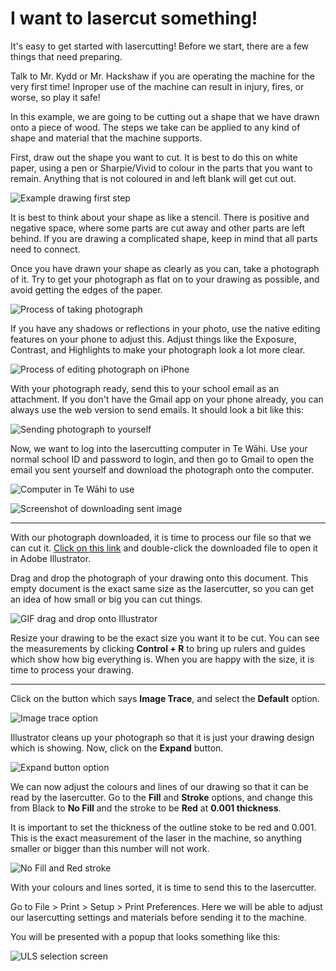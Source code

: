 
# I want to lasercut something!

It's easy to get started with lasercutting! Before we start, there are a few things that need preparing.


<Callout type="warning" emoji="⚠️">
Talk to Mr. Kydd or Mr. Hackshaw if you are operating the machine for the very first time! Inproper use of the machine can result in injury, fires, or worse, so play it safe!
</Callout>

In this example, we are going to be cutting out a shape that we have drawn onto a piece of wood. The steps we take can be applied to any kind of shape and material that the machine supports.

First, draw out the shape you want to cut. It is best to do this on white paper, using a pen or Sharpie/Vivid to colour in the parts that you want to remain. Anything that is not coloured in and left blank will get cut out.

![Example drawing first step](https://media.tewahi.com/cut1.png)

It is best to think about your shape as like a stencil. There is positive and negative space, where some parts are cut away and other parts are left behind. If you are drawing a complicated shape, keep in mind that all parts need to connect.

Once you have drawn your shape as clearly as you can, take a photograph of it. Try to get your photograph as flat on to your drawing as possible, and avoid getting the edges of the paper. 

![Process of taking photograph](https://media.tewahi.com/cut2.png)

If you have any shadows or reflections in your photo, use the native editing features on your phone to adjust this. Adjust things like the Exposure, Contrast, and Highlights to make your photograph look a lot more clear.

![Process of editing photograph on iPhone](https://media.tewahi.com/cut3.png)

With your photograph ready, send this to your school email as an attachment. If you don't have the Gmail app on your phone already, you can always use the web version to send emails. It should look a bit like this:

![Sending photograph to yourself](https://media.tewahi.com/cut4.png)

Now, we want to log into the lasercutting computer in Te Wāhi. Use your normal school ID and password to login, and then go to Gmail to open the email you sent yourself and download the photograph onto the computer.

![Computer in Te Wāhi to use](https://media.tewahi.com/cut5.png)

![Screenshot of downloading sent image](https://media.tewahi.com/cut6.png)

---

With our photograph downloaded, it is time to process our file so that we can cut it. [Click on this link](https://media.tewahi.com/template.ai) and double-click the downloaded file to open it in Adobe Illustrator.

Drag and drop the photograph of your drawing onto this document. This empty document is the exact same size as the lasercutter, so you can get an idea of how small or big you can cut things.

![GIF drag and drop onto Illustrator](https://media.tewahi.com/cut7.gif)

Resize your drawing to be the exact size you want it to be cut. You can see the measurements by clicking **Control + R** to bring up rulers and guides which show how big everything is. When you are happy with the size, it is time to process your drawing. 

---

Click on the button which says **Image Trace**, and select the **Default** option.

![Image trace option](https://media.tewahi.com/cut8.png)

Illustrator cleans up your photograph so that it is just your drawing design which is showing. Now, click on the **Expand** button.

![Expand button option](https://media.tewahi.com/cut9.png)

We can now adjust the colours and lines of our drawing so that it can be read by the lasercutter. Go to the **Fill** and **Stroke** options, and change this from Black to **No Fill** and the stroke to be **Red** at **0.001 thickness**.

It is important to set the thickness of the outline stoke to be red and 0.001. This is the exact measurement of the laser in the machine, so anything smaller or bigger than this number will not work.

![No Fill and Red stroke](https://media.tewahi.com/cut10.png)

With your colours and lines sorted, it is time to send this to the lasercutter.

Go to File > Print > Setup > Print Preferences. Here we will be able to adjust our lasercutting settings and materials before sending it to the machine. 

You will be presented with a popup that looks something like this:

![ULS selection screen](https://media.tewahi.com/cut11.png)



